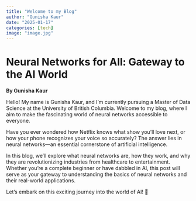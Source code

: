 ```yaml
---
title: "Welcome to my Blog"
author: "Gunisha Kaur"
date: "2025-01-17"
categories: [tech]
image: "image.jpg"
---
```


# Neural Networks for All: Gateway to the AI World  
**By Gunisha Kaur**  

Hello! My name is Gunisha Kaur, and I’m currently pursuing a Master of Data Science at the University of British Columbia. Welcome to my blog, where I aim to make the fascinating world of neural networks accessible to everyone.  

Have you ever wondered how Netflix knows what show you’ll love next, or how your phone recognizes your voice so accurately? The answer lies in neural networks—an essential cornerstone of artificial intelligence.  

In this blog, we’ll explore what neural networks are, how they work, and why they are revolutionizing industries from healthcare to entertainment. Whether you’re a complete beginner or have dabbled in AI, this post will serve as your gateway to understanding the basics of neural networks and their real-world applications.  

Let’s embark on this exciting journey into the world of AI! 🚀
